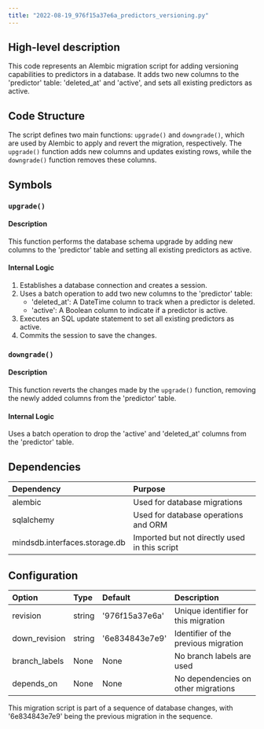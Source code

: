 ```yaml
---
title: "2022-08-19_976f15a37e6a_predictors_versioning.py"
---
```


## High-level description
This code represents an Alembic migration script for adding versioning capabilities to predictors in a database. It adds two new columns to the 'predictor' table: 'deleted_at' and 'active', and sets all existing predictors as active.

## Code Structure
The script defines two main functions: `upgrade()` and `downgrade()`, which are used by Alembic to apply and revert the migration, respectively. The `upgrade()` function adds new columns and updates existing rows, while the `downgrade()` function removes these columns.

## Symbols

### `upgrade()`
#### Description
This function performs the database schema upgrade by adding new columns to the 'predictor' table and setting all existing predictors as active.

#### Internal Logic
1. Establishes a database connection and creates a session.
2. Uses a batch operation to add two new columns to the 'predictor' table:
   - 'deleted_at': A DateTime column to track when a predictor is deleted.
   - 'active': A Boolean column to indicate if a predictor is active.
3. Executes an SQL update statement to set all existing predictors as active.
4. Commits the session to save the changes.

### `downgrade()`
#### Description
This function reverts the changes made by the `upgrade()` function, removing the newly added columns from the 'predictor' table.

#### Internal Logic
Uses a batch operation to drop the 'active' and 'deleted_at' columns from the 'predictor' table.

## Dependencies
| Dependency | Purpose |
|:-----------|:--------|
| alembic | Used for database migrations |
| sqlalchemy | Used for database operations and ORM |
| mindsdb.interfaces.storage.db | Imported but not directly used in this script |

## Configuration
| Option | Type | Default | Description |
|:-------|:-----|:--------|:------------|
| revision | string | '976f15a37e6a' | Unique identifier for this migration |
| down_revision | string | '6e834843e7e9' | Identifier of the previous migration |
| branch_labels | None | None | No branch labels are used |
| depends_on | None | None | No dependencies on other migrations |

This migration script is part of a sequence of database changes, with '6e834843e7e9' being the previous migration in the sequence.